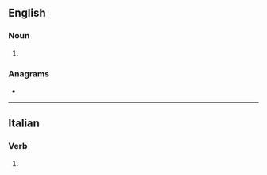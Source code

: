 {{also|ARDS}}
==English==

===Noun===
{{head|en|noun form}}

# {{plural of|en|ard}}

===Anagrams===
* {{anagrams|en|a=adrs|ADRs|RDS.A|SADR|Sadr|dars|rads|sard}}

----

==Italian==

===Verb===
{{head|it|verb form}}

# {{inflection of|it|ardere||1|s|phis}}